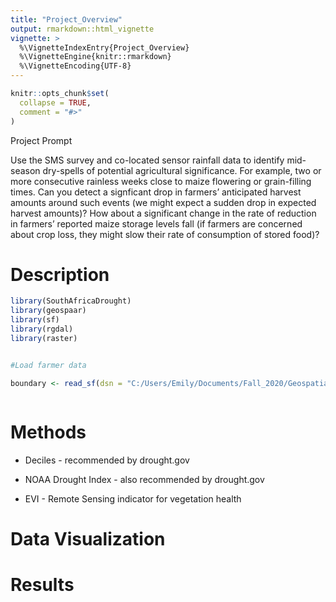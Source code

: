 ```yaml
---
title: "Project_Overview"
output: rmarkdown::html_vignette
vignette: >
  %\VignetteIndexEntry{Project_Overview}
  %\VignetteEngine{knitr::rmarkdown}
  %\VignetteEncoding{UTF-8}
---
```


```r
knitr::opts_chunk$set(
  collapse = TRUE,
  comment = "#>"
)
```

Project Prompt

Use the SMS survey and co-located sensor rainfall data to identify mid-season dry-spells of potential agricultural significance. For example, two or more consecutive rainless weeks close to maize flowering or grain-filling times. Can you detect a signficant drop in farmers’ anticipated harvest amounts around such events (we might expect a sudden drop in expected harvest amounts)? How about a significant change in the rate of reduction in farmers’ reported maize storage levels fall (if farmers are concerned about crop loss, they might slow their rate of consumption of stored food)?


# Description
```r
library(SouthAfricaDrought)
library(geospaar)
library(sf)
library(rgdal)
library(raster)


#Load farmer data

boundary <- read_sf(dsn = "C:/Users/Emily/Documents/Fall_2020/Geospatial_R/SouthAfricaDrought/data-raw", layer = "SouthAfrica_Boundary")



```

# Methods

- Deciles - recommended by drought.gov

- NOAA Drought Index - also recommended by drought.gov 

- EVI - Remote Sensing indicator for vegetation health


# Data Visualization

# Results
